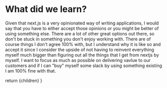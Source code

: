 
# What did we learn?

<Notes>

Given that next.js is a very opinionated way of writing applications, I would say that you have to either accept those opinions or you might be better of using something else. There are a lot of other great options out there, so don't be stuck in something you don't enjoy working with. There are of course things I don't agree 100% with, but I understand why it is like so and accept it since I consider the upside of not having to reinvent everything myself much bigger than figuring out all the things that I get from nextjs by myself. I want to focus as much as possible on delivering vavlue to our customers and if I can "buy" myself some slack by using something existing I am 100% fine with that.

</Notes>

  return <MainSlide>
    {children}
  </MainSlide>
}